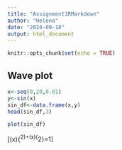 ```yaml
---
title: "Assignment1RMarkdown"
author: "Helena"
date: "2024-09-18"
output: html_document
---
```


```r
knitr::opts_chunk$set(echo = TRUE)
```
## Wave plot

```r
x<-seq(0,20,0.01)
y<-sin(x)
sin_df<-data.frame(x,y)
head(sin_df,3)
```

```r
plot(sin_df)
```

\[\sin(x){^2}+\cos(x){^2}=1\]
